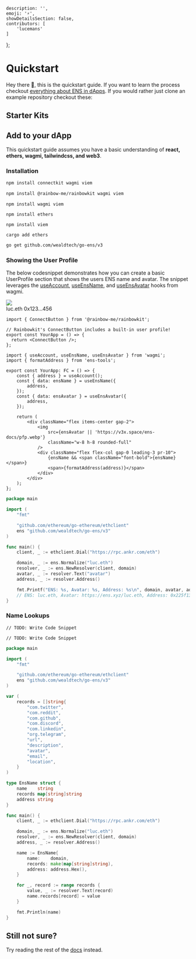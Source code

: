 
    description: '',
    emoji: '⚡',
    showDetailsSection: false,
    contributors: [
        'lucemans'
    ]
};

# Quickstart

Hey there 👋, this is the quickstart guide. If you want to learn the process checkout [everything about ENS in dApps](/web/).
If you would rather just clone an example repository checkout these:

## Starter Kits

<ConnectKits />

## Add to your dApp

This quickstart guide assumes you have a basic understanding of **react, ethers, wagmi, tailwindcss, and web3**.

### Installation

<CodeGroup title="Installing Dependencies">

```sh {{ title: "Connectkit", variant: "connectkit", link: "https://docs.family.co/connectkit/getting-started" }}
npm install connectkit wagmi viem
```

```sh {{ title: "Rainbowkit", variant: "rainbowkit", link: "https://www.rainbowkit.com/docs/installation" }}
npm install @rainbow-me/rainbowkit wagmi viem
```

```tsx {{ title: "Wagmi", variant: "wagmi", link: "https://wagmi.sh/react/getting-started", stackblitz: 'https://stackblitz.com/edit/ens-wagmi-template' }}
npm install wagmi viem
```

```tsx {{ title: "Ethers", variant: "ethers", link: "https://docs.ethers.org/v5/getting-started/" }}
npm install ethers
```

```tsx {{ title: "Viem", variant: "viem", link: "https://viem.sh/docs/getting-started.html", stackblitz: "https://new.viem.sh" }}
npm install viem
```

```tsx {{ title: "Ethers.rs", variant: "rust", link: "https://docs.rs/ethers/latest/ethers/" }}
cargo add ethers
```

```sh {{ title: "Go", variant: "go" }}
go get github.com/wealdtech/go-ens/v3
```

</CodeGroup>

### Showing the User Profile

The below codesnippet demonstrates how you can create a basic UserProfile section that shows the users ENS name and avatar.
The snippet leverages the [useAccount](https://wagmi.sh/react/hooks/useAccount), [useEnsName](https://wagmi.sh/react/hooks/useEnsName), and [useEnsAvatar](https://wagmi.sh/react/hooks/useEnsAvatar) hooks from wagmi.

<div className="card1 h-24 flex items-center justify-center">
    <div className="flex items-center gap-2">
        <img
            src="https://metadata.ens.domains/mainnet/avatar/luc.eth"
            className="w-8 h-8 rounded-full"
        />
        <div className="flex flex-col gap-0 leading-3 pr-10">
            <span className="font-bold">luc.eth</span>
            <span>0x123...456</span>
        </div>
    </div>
</div>

<CodeGroup title="Showing the User Profile">

```tsx {{ variant: "rainbowkit", link: "https://www.rainbowkit.com/docs/connect-button" }}
import { ConnectButton } from '@rainbow-me/rainbowkit';

// Rainbowkit's ConnectButton includes a built-in user profile!
export const YourApp = () => {
  return <ConnectButton />;
};
```

```tsx {{ meta: "focus=5:11", variant: "wagmi", link: "https://wagmi.sh/react/hooks/useEnsAvatar", stackblitz: "https://stackblitz.com/edit/ens-wagmi-quickstart-profile" }}
import { useAccount, useEnsName, useEnsAvatar } from 'wagmi';
import { formatAddress } from 'ens-tools';

export const YourApp: FC = () => {
    const { address } = useAccount();
    const { data: ensName } = useEnsName({
        address,
    });
    const { data: ensAvatar } = useEnsAvatar({
        address,
    });

    return (
        <div className="flex items-center gap-2">
            <img
                src={ensAvatar || 'https://v3x.space/ens-docs/pfp.webp'}
                className="w-8 h-8 rounded-full"
            />
            <div className="flex flex-col gap-0 leading-3 pr-10">
                {ensName && <span className="font-bold">{ensName}</span>}
                <span>{formatAddress(address)}</span>
            </div>
        </div>
    );
};
```

```go {{ variant: "go" }}
package main

import (
	"fmt"

	"github.com/ethereum/go-ethereum/ethclient"
	ens "github.com/wealdtech/go-ens/v3"
)

func main() {
	client, _ := ethclient.Dial("https://rpc.ankr.com/eth")

	domain, _ := ens.Normalize("luc.eth")
	resolver, _ := ens.NewResolver(client, domain)
	avatar, _ := resolver.Text("avatar")
	address, _ := resolver.Address()

	fmt.Printf("ENS: %s, Avatar: %s, Address: %s\n", domain, avatar, address.Hex())
	// ENS: luc.eth, Avatar: https://ens.xyz/luc.eth, Address: 0x225f137127d9067788314bc7fcc1f36746a3c3B5
}
```

</CodeGroup>

### Name Lookups

<LiveDemo id="name_lookup" />

<CodeGroup>

```tsx {{ variant: "wagmi", link: "https://wagmi.sh/react/hooks/useEnsAddress", stackblitz: "https://stackblitz.com/edit/ens-wagmi-quickstart-lookup" }}
// TODO: Write Code Snippet
```

```tsx {{ variant: "ens-tools" }}
// TODO: Write Code Snippet
```

```go {{ variant: "go", name: "Go" }}
package main

import (
	"fmt"

	"github.com/ethereum/go-ethereum/ethclient"
	ens "github.com/wealdtech/go-ens/v3"
)

var (
	records = []string{
		"com.twitter",
		"com.reddit",
		"com.github",
		"com.discord",
		"com.linkedin",
		"org.telegram",
		"url",
		"description",
		"avatar",
		"email",
		"location",
	}
)

type EnsName struct {
	name    string
	records map[string]string
	address string
}

func main() {
	client, _ := ethclient.Dial("https://rpc.ankr.com/eth")

	domain, _ := ens.Normalize("luc.eth")
	resolver, _ := ens.NewResolver(client, domain)
	address, _ := resolver.Address()

	name := EnsName{
		name:    domain,
		records: make(map[string]string),
		address: address.Hex(),
	}

	for _, record := range records {
		value, _ := resolver.Text(record)
		name.records[record] = value
	}

	fmt.Println(name)
}
```

</CodeGroup>

## Still not sure?

Try reading the rest of the [docs](/web/) instead.

<EmbedLink
    title="Everything about ENS in dApps"
    href="/web/"
    description="Learn how to use ENS in your dApp, including how to Name and Avatars, lookuping up names, and how to use names in your smart contracts."
/>

